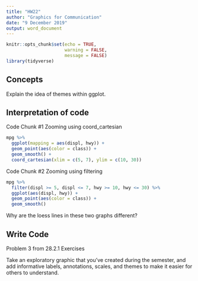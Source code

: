 ```yaml
---
title: "HW22"
author: "Graphics for Communication"
date: "9 December 2019"
output: word_document
---
```


```r
knitr::opts_chunk$set(echo = TRUE,
                      warning = FALSE,
                      message = FALSE)
library(tidyverse)
```

## Concepts  

Explain the idea of themes within ggplot.
    
## Interpretation of code  

Code Chunk #1 Zooming using coord_cartesian

```r
mpg %>% 
  ggplot(mapping = aes(displ, hwy)) +
  geom_point(aes(color = class)) +
  geom_smooth() +
  coord_cartesian(xlim = c(5, 7), ylim = c(10, 30))
```

Code Chunk #2 Zooming using filtering

```r
mpg %>%
  filter(displ >= 5, displ <= 7, hwy >= 10, hwy <= 30) %>%
  ggplot(aes(displ, hwy)) +
  geom_point(aes(color = class)) +
  geom_smooth()
```  

Why are the loess lines in these two graphs different?

## Write Code

Problem 3 from 28.2.1 Exercises

Take an exploratory graphic that you've created during the semester, and add informative labels, annotations, scales, and themes to make it easier for others to understand.  

```r

```